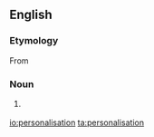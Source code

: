 ==English==

===Etymology===
From {{suffix|personalise|ation|lang=en}}

===Noun===
{{en-noun}}

# {{lb|en|British spelling}} {{alternative spelling of|personalization|lang=en}}

[[io:personalisation]]
[[ta:personalisation]]